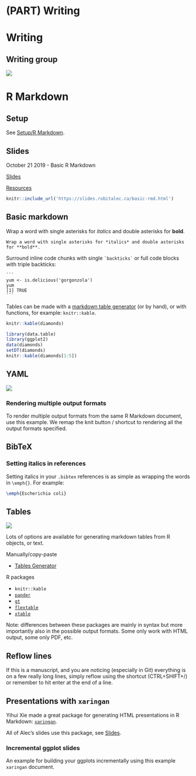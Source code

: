 # (PART) Writing {-} 

# Writing

## Writing group
<!-- **TODO: (Eric)** -->

![](https://img.shields.io/badge/-WIP-yellow.svg)


# R Markdown

## Setup

See [Setup/R Markdown](#rmd-setup).


## Slides

October 21 2019 - Basic R Markdown

[Slides](https://slides.robitalec.ca/basic-rmd.html)

[Resources](https://gitlab.com/robitalec/workshops/-/archive/master/workshops-master.zip?path=basic-rmd)

```r
knitr::include_url('https://slides.robitalec.ca/basic-rmd.html')
```


## Basic markdown

Wrap a word with single asterisks for *italics* and double asterisks for **bold**.

```
Wrap a word with single asterisks for *italics* and double asterisks for **bold**.
```


Surround inline code chunks with single `` `backticks` `` or full code blocks with triple backticks:

````
```
yum <- is.delicious('gorgonzola')
yum
[1] TRUE
```
````

Tables can be made with a [markdown table generator](http://www.tablesgenerator.com/markdown_tables#) (or by hand), or with functions, for example: `knitr::kable`.


```r
knitr::kable(diamonds)
```

```r
library(data.table)
library(ggplot2)
data(diamonds)
setDT(diamonds)
knitr::kable(diamonds[1:5])
```



<!-- **TODO: images** -->

## YAML
![](https://img.shields.io/badge/-WIP-yellow.svg)

<!-- **TODO: link basic YAML Rmd** -->
<!-- **TODO: add classic error not working because tabs instead of spaces** -->

### Rendering multiple output formats {#rmd-multiple-output}

To render multiple output formats from the same R Markdown document, use this example. We remap the knit button / shortcut to rendering all the output formats specified. 


<script src='https://gitlab.com/snippets/1976028.js'></script>

## BibTeX

### Setting italics in references

Setting italics in your `.bibtex` references is as simple as wrapping the words in `\emph{}`. For example:

```latex
\emph{Escherichia coli}
```

## Tables

![](https://img.shields.io/badge/-WIP-yellow.svg)

Lots of options are available for generating markdown tables from R objects, 
or text. 


Manually/copy-paste

* [Tables Generator](https://www.tablesgenerator.com/markdown_tables)

R packages

* `knitr::kable`
* [`pander`](http://rapporter.github.io/pander/)
* [`gt`](https://gt.rstudio.com/)
* [`flextable`](https://ardata-fr.github.io/flextable-book/)
* [`xtable`](https://cran.r-project.org/web/packages/xtable/vignettes/xtableGallery.pdf)

Note: differences between these packages are mainly in syntax but more importantly
also in the possible output formats. Some only work with HTML output, some only
PDF, etc. 


## Reflow lines
If this is a manuscript, and you are noticing (especially in Git) everything is
on a few really long lines, simply reflow using the shortcut (CTRL+SHIFT+/) or
remember to hit enter at the end of a line.

<!-- **TODO: example image of this**  -->


## Presentations with `xaringan`

Yihui Xie made a great package for generating HTML presentations in R Markdown: [`xaringan`](https://bookdown.org/yihui/rmarkdown/xaringan.html). 

All of Alec's slides use this package, see [Slides](#slides). 


### Incremental ggplot slides
An example for building your ggplots incrementally using this example `xaringan` document. 


<script src='https://gitlab.com/snippets/1954903.js'></script>


<!-- ## Manuscript notes -->
<!-- use PDF for supplements, latex changes for fig caps -->
<!-- flextable for office tables -->
